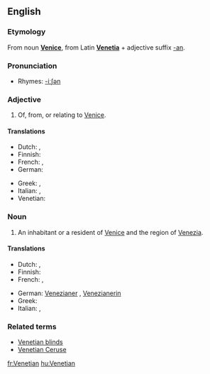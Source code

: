 ==English==

===Etymology===
From noun '''[[Venice]]''', from Latin '''[[Venetia]]''' + adjective suffix [[-an]].

===Pronunciation===
* Rhymes: [[Rhymes:English:-iːʃən|-iːʃən]]

===Adjective===
{{en-adj|-}}

# Of, from, or relating to [[Venice]].

====Translations====
{{trans-top|relating to Venice}}
* Dutch: {{t+|nl|Venetiaans}}, {{t|nl|Venetiaanse}}
* Finnish: {{t-|fi|venetsialainen}}
* French: {{t+|fr|vénitien|m}}, {{t+|fr|vénitienne|f}}
* German: {{t|de|venezianisch}}
{{trans-mid}}
* Greek: {{t|el|βενετσιάνικος|sc=Grek}}, {{t|el|ενετικός|sc=Grek}}
* Italian: {{t+|it|veneziano|m}}, {{t+|it|veneziana|f}}
* Venetian: {{tø|vec|venessian|m}}
{{trans-bottom}}

===Noun===
{{en-noun}}

# An inhabitant or a resident of [[Venice]] and the region of [[Venezia]].

====Translations====
{{trans-top|inhabitant of Venice}}
* Dutch: {{t|nl|Venetiaan|m}}, {{t|nl|Venetiaanse|f}}
* Finnish: {{t-|fi|venetsialainen}}
* French: {{t+|fr|vénitien|m}}, {{t+|fr|vénitienne|f}}
{{trans-mid}}
* German: [[Venezianer]] {{m}}, [[Venezianerin]] {{f}}
* Greek: {{t-|el|Βενετσιάνος|m|sc=Grek}}
* Italian: {{t+|it|veneziano|m}}, {{t+|it|veneziana|f}}
{{trans-bottom}}

===Related terms===
* [[Venetian blinds]]
* [[Venetian Ceruse]]

[[fr:Venetian]]
[[hu:Venetian]]